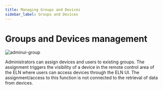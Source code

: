 ```yaml
---
title: Managing Groups and Devices
sidebar_label: Groups and Devices
---
```


# Groups and Devices management

![adminui-group](@site/static/img/admin_ui/group.png)

Administrators can assign devices and users to existing groups. The assignment triggers the visibility of a device in the remote control area of the ELN where users can access devices through the ELN UI. The assignment/access to this function is not connected to the retrieval of data from devices. 
